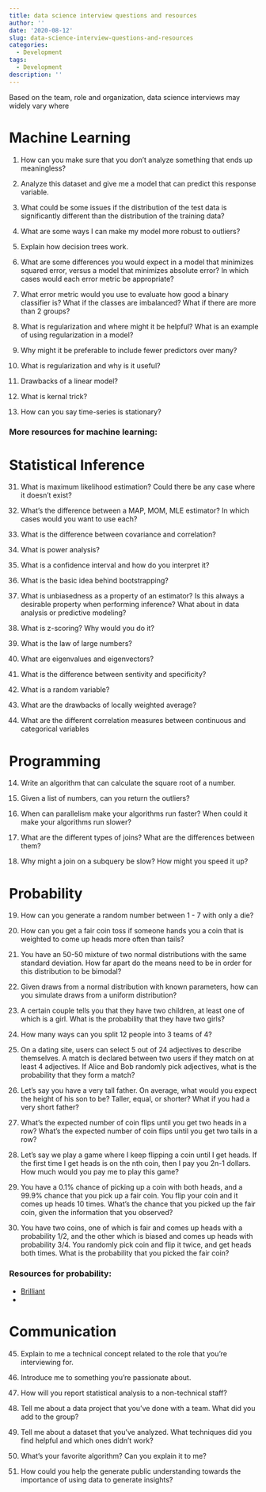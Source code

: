 ```yaml
---
title: data science interview questions and resources
author: ''
date: '2020-08-12'
slug: data-science-interview-questions-and-resources
categories:
  - Development
tags:
  - Development
description: ''
---
```


 Based on the team, role and organization, data science interviews may widely vary where 



# Machine Learning

1. How can you make sure that you don’t analyze something that ends up meaningless?

2. Analyze this dataset and give me a model that can predict this response variable.

3. What could be some issues if the distribution of the test data is significantly different than the distribution of the training data?

4. What are some ways I can make my model more robust to outliers?

5. Explain how decision trees work.

6. What are some differences you would expect in a model that minimizes squared error, versus a model that minimizes absolute error? In which cases would each error metric be appropriate?

7. What error metric would you use to evaluate how good a binary classifier is? What if the classes are imbalanced? What if there are more than 2 groups?

8. What is regularization and where might it be helpful? What is an example of using regularization in a model?

9. Why might it be preferable to include fewer predictors over many?

10. What is regularization and why is it useful?

11. Drawbacks of a linear model?

12. What is kernal trick?

13. How can you say time-series is stationary?

### More resources for machine learning:



# Statistical Inference

31. What is maximum likelihood estimation? Could there be any case where it doesn’t exist?

32. What’s the difference between a MAP, MOM, MLE estimator? In which cases would you want to use each?

33. What is the difference between covariance and correlation?

34. What is power analysis?

35. What is a confidence interval and how do you interpret it?

36. What is the basic idea behind bootstrapping?

37. What is unbiasedness as a property of an estimator? Is this always a desirable property when performing inference? What about in data analysis or predictive modeling?

38. What is z-scoring? Why would you do it?

39. What is the law of large numbers?

40. What are eigenvalues and eigenvectors?

41. What is the difference between sentivity and specificity?

42. What is a random variable?

43. What are the drawbacks of locally weighted average?

44. What are the different correlation measures between continuous and categorical variables


# Programming

14. Write an algorithm that can calculate the square root of a number.

15. Given a list of numbers, can you return the outliers?

16. When can parallelism make your algorithms run faster? When could it make your algorithms run slower?

17. What are the different types of joins? What are the differences between them?

18. Why might a join on a subquery be slow? How might you speed it up?


# Probability

19. How can you generate a random number between 1 - 7 with only a die?

20. How can you get a fair coin toss if someone hands you a coin that is weighted to come up heads more often than tails?

21. You have an 50-50 mixture of two normal distributions with the same standard deviation. How far apart do the means need to be in order for this distribution to be bimodal?

22. Given draws from a normal distribution with known parameters, how can you simulate draws from a uniform distribution?

23. A certain couple tells you that they have two children, at least one of which is a girl. What is the probability that they have two girls?

24. How many ways can you split 12 people into 3 teams of 4?

25. On a dating site, users can select 5 out of 24 adjectives to describe themselves. A match is declared between two users if they match on at least 4 adjectives. If Alice and Bob randomly pick adjectives, what is the probability that they form a match?

26. Let’s say you have a very tall father. On average, what would you expect the height of his son to be? Taller, equal, or shorter? What if you had a very short father?

27. What’s the expected number of coin flips until you get two heads in a row? What’s the expected number of coin flips until you get two tails in a row?

28. Let’s say we play a game where I keep flipping a coin until I get heads. If the first time I get heads is on the nth coin, then I pay you 2n-1 dollars. How much would you pay me to play this game?

29. You have a 0.1% chance of picking up a coin with both heads, and a 99.9% chance that you pick up a fair coin. You flip your coin and it comes up heads 10 times. What’s the chance that you picked up the fair coin, given the information that you observed?

30. You have two coins, one of which is fair and comes up heads with a probability 1/2, and the other which is biased and comes up heads with probability 3/4. You randomly pick coin and flip it twice, and get heads both times. What is the probability that you picked the fair coin?

### Resources for probability:

* [Brilliant](https://brilliant.org)
* 

# Communication

45. Explain to me a technical concept related to the role that you’re interviewing for.

46. Introduce me to something you’re passionate about.

47. How will you report statistical analysis to a non-technical staff?

48. Tell me about a data project that you’ve done with a team. What did you add to the group?

49. Tell me about a dataset that you’ve analyzed. What techniques did you find helpful and which ones didn’t work?

50. What’s your favorite algorithm? Can you explain it to me?

51. How could you help the generate public understanding towards the importance of using data to generate insights?








